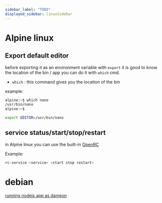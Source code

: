 ```yaml
---
sidebar_label: "TODO"
displayed_sidebar: linuxSidebar
---
```


# Alpine linux

## Export default editor

before exporting it as an environment variable with `export` it is good to know the location of the bin / app
you can do it with `which` cmd.

- `which` : this command gives you the location of the bin

example:

```bash
alpine:~$ which nano
/usr/bin/nano
alpine:~$
```

```bash title="bash"
export EDITOR=/usr/bin/nano
```

## service status/start/stop/restart

in Alpine linux you can use the built-in [OpenRC](https://docs.alpinelinux.org/user-handbook/0.1a/Working/openrc.html)

Example:

```bash title="alpine"
rc-service <service> <start stop restart>
```

# debian

[running nodejs app as dameon](https://nodesource.com/blog/running-your-node-js-app-with-systemd-part-1/)
